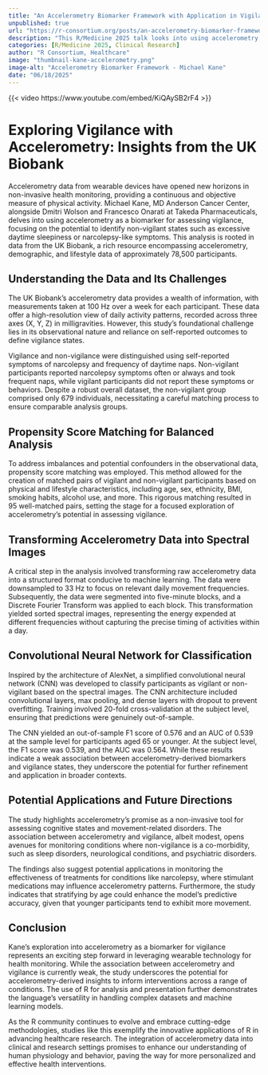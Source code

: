 ```yaml
--- 
title: "An Accelerometry Biomarker Framework with Application in Vigilance in UK Biobank Data" 
unpublished: true 
url: "https://r-consortium.org/posts/an-accelerometry-biomarker-framework-with-application-in-vigilance-in-uk-biobank-data/"
description: "This R/Medicine 2025 talk looks into using accelerometry as a biomarker for assessing vigilance." 
categories: [R/Medicine 2025, Clinical Research]
author: "R Consortium, Healthcare" 
image: "thumbnail-kane-accelerometry.png" 
image-alt: "Accelerometry Biomarker Framework - Michael Kane" 
date: "06/18/2025" 
---
```


{{< video https://www.youtube.com/embed/KiQAySB2rF4 >}}

# Exploring Vigilance with Accelerometry: Insights from the UK Biobank

Accelerometry data from wearable devices have opened new horizons in non-invasive health monitoring, providing a continuous and objective measure of physical activity. Michael Kane, MD Anderson Cancer Center, alongside Dmitri Wolson and Francesco Onarati at Takeda Pharmaceuticals, delves into using accelerometry as a biomarker for assessing vigilance, focusing on the potential to identify non-vigilant states such as excessive daytime sleepiness or narcolepsy-like symptoms. This analysis is rooted in data from the UK Biobank, a rich resource encompassing accelerometry, demographic, and lifestyle data of approximately 78,500 participants.

## Understanding the Data and Its Challenges

The UK Biobank's accelerometry data provides a wealth of information, with measurements taken at 100 Hz over a week for each participant. These data offer a high-resolution view of daily activity patterns, recorded across three axes (X, Y, Z) in milligravities. However, this study's foundational challenge lies in its observational nature and reliance on self-reported outcomes to define vigilance states.

Vigilance and non-vigilance were distinguished using self-reported symptoms of narcolepsy and frequency of daytime naps. Non-vigilant participants reported narcolepsy symptoms often or always and took frequent naps, while vigilant participants did not report these symptoms or behaviors. Despite a robust overall dataset, the non-vigilant group comprised only 679 individuals, necessitating a careful matching process to ensure comparable analysis groups.

## Propensity Score Matching for Balanced Analysis

To address imbalances and potential confounders in the observational data, propensity score matching was employed. This method allowed for the creation of matched pairs of vigilant and non-vigilant participants based on physical and lifestyle characteristics, including age, sex, ethnicity, BMI, smoking habits, alcohol use, and more. This rigorous matching resulted in 95 well-matched pairs, setting the stage for a focused exploration of accelerometry's potential in assessing vigilance.

## Transforming Accelerometry Data into Spectral Images

A critical step in the analysis involved transforming raw accelerometry data into a structured format conducive to machine learning. The data were downsampled to 33 Hz to focus on relevant daily movement frequencies. Subsequently, the data were segmented into five-minute blocks, and a Discrete Fourier Transform was applied to each block. This transformation yielded sorted spectral images, representing the energy expended at different frequencies without capturing the precise timing of activities within a day.

## Convolutional Neural Network for Classification

Inspired by the architecture of AlexNet, a simplified convolutional neural network (CNN) was developed to classify participants as vigilant or non-vigilant based on the spectral images. The CNN architecture included convolutional layers, max pooling, and dense layers with dropout to prevent overfitting. Training involved 20-fold cross-validation at the subject level, ensuring that predictions were genuinely out-of-sample.

The CNN yielded an out-of-sample F1 score of 0.576 and an AUC of 0.539 at the sample level for participants aged 65 or younger. At the subject level, the F1 score was 0.539, and the AUC was 0.564. While these results indicate a weak association between accelerometry-derived biomarkers and vigilance states, they underscore the potential for further refinement and application in broader contexts.

## Potential Applications and Future Directions

The study highlights accelerometry's promise as a non-invasive tool for assessing cognitive states and movement-related disorders. The association between accelerometry and vigilance, albeit modest, opens avenues for monitoring conditions where non-vigilance is a co-morbidity, such as sleep disorders, neurological conditions, and psychiatric disorders.

The findings also suggest potential applications in monitoring the effectiveness of treatments for conditions like narcolepsy, where stimulant medications may influence accelerometry patterns. Furthermore, the study indicates that stratifying by age could enhance the model's predictive accuracy, given that younger participants tend to exhibit more movement.

## Conclusion

Kane's exploration into accelerometry as a biomarker for vigilance represents an exciting step forward in leveraging wearable technology for health monitoring. While the association between accelerometry and vigilance is currently weak, the study underscores the potential for accelerometry-derived insights to inform interventions across a range of conditions. The use of R for analysis and presentation further demonstrates the language's versatility in handling complex datasets and machine learning models.

As the R community continues to evolve and embrace cutting-edge methodologies, studies like this exemplify the innovative applications of R in advancing healthcare research. The integration of accelerometry data into clinical and research settings promises to enhance our understanding of human physiology and behavior, paving the way for more personalized and effective health interventions.